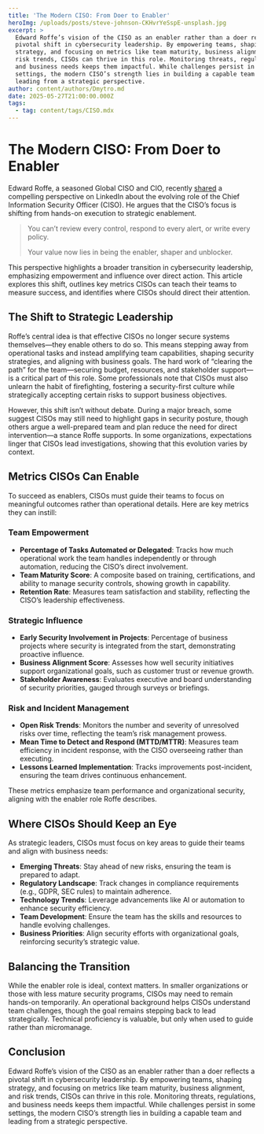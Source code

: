 ```yaml
---
title: 'The Modern CISO: From Doer to Enabler'
heroImg: /uploads/posts/steve-johnson-CKHvrYeSspE-unsplash.jpg
excerpt: >
  Edward Roffe’s vision of the CISO as an enabler rather than a doer reflects a
  pivotal shift in cybersecurity leadership. By empowering teams, shaping
  strategy, and focusing on metrics like team maturity, business alignment, and
  risk trends, CISOs can thrive in this role. Monitoring threats, regulations,
  and business needs keeps them impactful. While challenges persist in some
  settings, the modern CISO’s strength lies in building a capable team and
  leading from a strategic perspective.
author: content/authors/Dmytro.md
date: 2025-05-27T21:00:00.000Z
tags:
  - tag: content/tags/CISO.mdx
---
```


# The Modern CISO: From Doer to Enabler

Edward Roffe, a seasoned Global CISO and CIO, recently [shared](https://www.linkedin.com/posts/edwardroffe_cybersecurity-leadership-ciso-activity-7328540637509619713-OnJf?utm_source=share\&utm_medium=member_desktop\&rcm=ACoAAAOdBIYBiCLnur515Fd7c5hyQ_ex1hfCQhg) a compelling perspective on LinkedIn about the evolving role of the Chief Information Security Officer (CISO). He argues that the CISO’s focus is shifting from hands-on execution to strategic enablement.

<BlockQuote authorName="">
  You can’t review every control, respond to every alert, or write every policy.

  Your value now lies in being the enabler, shaper and unblocker.
</BlockQuote>

This perspective highlights a broader transition in cybersecurity leadership, emphasizing empowerment and influence over direct action. This article explores this shift, outlines key metrics CISOs can teach their teams to measure success, and identifies where CISOs should direct their attention.

## The Shift to Strategic Leadership

Roffe’s central idea is that effective CISOs no longer secure systems themselves—they enable others to do so. This means stepping away from operational tasks and instead amplifying team capabilities, shaping security strategies, and aligning with business goals. The hard work of “clearing the path” for the team—securing budget, resources, and stakeholder support—is a critical part of this role. Some professionals note that CISOs must also unlearn the habit of firefighting, fostering a security-first culture while strategically accepting certain risks to support business objectives.

However, this shift isn’t without debate. During a major breach, some suggest CISOs may still need to highlight gaps in security posture, though others argue a well-prepared team and plan reduce the need for direct intervention—a stance Roffe supports. In some organizations, expectations linger that CISOs lead investigations, showing that this evolution varies by context.

## Metrics CISOs Can Enable

To succeed as enablers, CISOs must guide their teams to focus on meaningful outcomes rather than operational details. Here are key metrics they can instill:

### Team Empowerment

* **Percentage of Tasks Automated or Delegated**: Tracks how much operational work the team handles independently or through automation, reducing the CISO’s direct involvement.
* **Team Maturity Score**: A composite based on training, certifications, and ability to manage security controls, showing growth in capability.
* **Retention Rate**: Measures team satisfaction and stability, reflecting the CISO’s leadership effectiveness.

### Strategic Influence

* **Early Security Involvement in Projects**: Percentage of business projects where security is integrated from the start, demonstrating proactive influence.
* **Business Alignment Score**: Assesses how well security initiatives support organizational goals, such as customer trust or revenue growth.
* **Stakeholder Awareness**:  Evaluates executive and board understanding of security priorities, gauged through surveys or briefings.

### Risk and Incident Management

* **Open Risk Trends**: Monitors the number and severity of unresolved risks over time, reflecting the team’s risk management prowess.
* **Mean Time to Detect and Respond (MTTD/MTTR)**: Measures team efficiency in incident response, with the CISO overseeing rather than executing.
* **Lessons Learned Implementation**: Tracks improvements post-incident, ensuring the team drives continuous enhancement.

These metrics emphasize team performance and organizational security, aligning with the enabler role Roffe describes.

## Where CISOs Should Keep an Eye

As strategic leaders, CISOs must focus on key areas to guide their teams and align with business needs:

* **Emerging Threats**: Stay ahead of new risks, ensuring the team is prepared to adapt.
* **Regulatory Landscape**: Track changes in compliance requirements (e.g., GDPR, SEC rules) to maintain adherence.
* **Technology Trends**: Leverage advancements like AI or automation to enhance security efficiency.
* **Team Development**: Ensure the team has the skills and resources to handle evolving challenges.
* **Business Priorities**: Align security efforts with organizational goals, reinforcing security’s strategic value.

## Balancing the Transition

While the enabler role is ideal, context matters. In smaller organizations or those with less mature security programs, CISOs may need to remain hands-on temporarily. An operational background helps CISOs understand team challenges, though the goal remains stepping back to lead strategically. Technical proficiency is valuable, but only when used to guide rather than micromanage.

## Conclusion

Edward Roffe’s vision of the CISO as an enabler rather than a doer reflects a pivotal shift in cybersecurity leadership. By empowering teams, shaping strategy, and focusing on metrics like team maturity, business alignment, and risk trends, CISOs can thrive in this role. Monitoring threats, regulations, and business needs keeps them impactful. While challenges persist in some settings, the modern CISO’s strength lies in building a capable team and leading from a strategic perspective.
